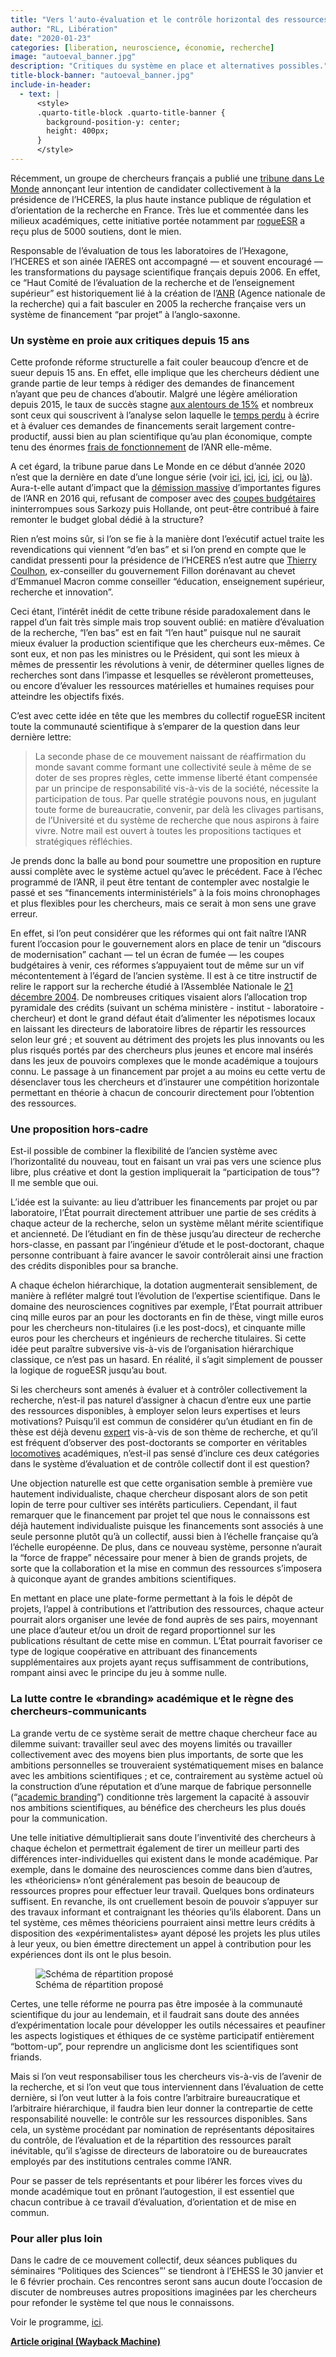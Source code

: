 ```yaml
---
title: "Vers l'auto-évaluation et le contrôle horizontal des ressources dans le monde académique? "
author: "RL, Libération"
date: "2020-01-23"
categories: [liberation, neuroscience, économie, recherche]
image: "autoeval_banner.jpg"
description: "Critiques du système en place et alternatives possibles."
title-block-banner: "autoeval_banner.jpg"
include-in-header:
  - text: |
      <style>
      .quarto-title-block .quarto-title-banner {
        background-position-y: center;
        height: 400px;
      }
      </style>
---
```


Récemment, un groupe de chercheurs français a publié une [tribune dans Le Monde](https://web.archive.org/web/20201205023236/https://www.lemonde.fr/idees/article/2020/01/20/nous-chercheurs-voulons-defendre-l-autonomie-de-la-recherche-et-des-formations_6026543_3232.html) annonçant leur intention de candidater collectivement à la présidence de l’HCERES, la plus haute instance publique de régulation et d’orientation de la recherche en France. Très lue et commentée dans les milieux académiques, cette initiative portée notamment par [rogueESR](https://web.archive.org/web/20201205023236/http://rogueesr.fr/) a reçu plus de 5000 soutiens, dont le mien.

Responsable de l’évaluation de tous les laboratoires de l’Hexagone, l’HCERES et son ainée l’AERES ont accompagné — et souvent encouragé — les transformations du paysage scientifique français depuis 2006. En effet, ce “Haut Comité de l’évaluation de la recherche et de l’enseignement supérieur” est historiquement lié à la création de l’[ANR](https://web.archive.org/web/20201205023236/https://fr.wikipedia.org/wiki/Agence_nationale_de_la_recherche) (Agence nationale de la recherche) qui a fait basculer en 2005 la recherche française vers un système de financement “par projet” à l’anglo-saxonne.

### Un système en proie aux critiques depuis 15 ans

Cette profonde réforme structurelle a fait couler beaucoup d’encre et de sueur depuis 15 ans. En effet, elle implique que les chercheurs dédient une grande partie de leur temps à rédiger des demandes de financement n’ayant que peu de chances d’aboutir. Malgré une légère amélioration depuis 2015, le taux de succès stagne [aux alentours de 15%](https://web.archive.org/web/20201205023236/https://twitter.com/Alexis_Verger/status/1150661972301701120) et nombreux sont ceux qui souscrivent à l’analyse selon laquelle le [temps perdu](https://web.archive.org/web/20201205023236/https://journals.plos.org/plosone/article?id=10.1371%2Fjournal.pone.0118494) à écrire et à évaluer ces demandes de financements serait largement contre-productif, aussi bien au plan scientifique qu’au plan économique, compte tenu des énormes [frais de fonctionnement](https://web.archive.org/web/20201205023236/http://lesupenmaintenance.blogspot.com/2017/07/inefficience-et-couts-caches-du-neo.html) de l’ANR elle-même.

A cet égard, la tribune parue dans Le Monde en ce début d’année 2020 n’est que la dernière en date d’une longue série (voir [ici](https://web.archive.org/web/20201205023236/https://www.lepoint.fr/debats/tribune-il-faut-repenser-et-renforcer-l-agence-nationale-pour-la-recherche-08-01-2016-2008132_2.php), [ici](https://web.archive.org/web/20201205023236/https://www.lemonde.fr/sciences/article/2015/09/21/recherche-la-selection-par-l-excellence-est-denaturee_4766031_1650684.html), [ici](https://web.archive.org/web/20201205023236/https://www.lemonde.fr/sciences/article/2019/03/06/le-financement-de-la-recherche-fondamentale-ne-doit-pas-etre-une-loterie_5431902_1650684.html), [ici](https://web.archive.org/web/20201205023236/https://www.liberation.fr/debats/2019/09/02/le-jeu-du-hasard-et-de-la-recherche_1748859), ou [là](https://web.archive.org/web/20201205023236/https://www.latribune.fr/opinions/20100325trib000491876/depenser-plus-pour-faire-moins-de-recherche-.html)). Aura-t-elle autant d’impact que la [démission massive](https://web.archive.org/web/20201205023236/https://www.lemonde.fr/blog/huet/2016/06/09/politique-de-la-recherche-demission-de-masse-a-lanr/) d’importantes figures de l’ANR en 2016 qui, refusant de composer avec des [coupes budgétaires](https://web.archive.org/web/20201205023236/https://www.lemonde.fr/idees/article/2016/05/23/coupes-budgetaires-dans-la-recherche-huit-grands-chercheurs-denoncent-un-suicide-scientifique-et-industriel_4924612_3232.html) ininterrompues sous Sarkozy puis Hollande, ont peut-être contribué à faire remonter le budget global dédié à la structure?

Rien n’est moins sûr, si l’on se fie à la manière dont l’exécutif actuel traite les revendications qui viennent “d’en bas” et si l’on prend en compte que le candidat pressenti pour la présidence de l’HCERES n’est autre que [Thierry Coulhon](https://web.archive.org/web/20201205023236/https://www.lemonde.fr/blog/huet/2020/01/21/montee-de-la-contestation-a-luniversite-et-au-cnrs/), ex-conseiller du gouvernement Fillon dorénavant au chevet d’Emmanuel Macron comme conseiller “éducation, enseignement supérieur, recherche et innovation”.

Ceci étant, l’intérêt inédit de cette tribune réside paradoxalement dans le rappel d’un fait très simple mais trop souvent oublié: en matière d’évaluation de la recherche, “l’en bas” est en fait “l’en haut” puisque nul ne saurait mieux évaluer la production scientifique que les chercheurs eux-mêmes. Ce sont eux, et non pas les ministres ou le Président, qui sont les mieux à mêmes de pressentir les révolutions à venir, de déterminer quelles lignes de recherches sont dans l’impasse et lesquelles se révèleront prometteuses, ou encore d’évaluer les ressources matérielles et humaines requises pour atteindre les objectifs fixés.

C’est avec cette idée en tête que les membres du collectif rogueESR incitent toute la communauté scientifique à s’emparer de la question dans leur dernière lettre:

> La seconde phase de ce mouvement naissant de réaffirmation du monde savant comme formant une collectivité seule à même de se doter de ses propres règles, cette immense liberté étant compensée par un principe de responsabilité vis-à-vis de la société, nécessite la participation de tous. Par quelle stratégie pouvons nous, en jugulant toute forme de bureaucratie, convenir, par delà les clivages partisans, de l’Université et du système de recherche que nous aspirons à faire vivre. Notre mail est ouvert à toutes les propositions tactiques et stratégiques réfléchies.

Je prends donc la balle au bond pour soumettre une proposition en rupture aussi complète avec le système actuel qu’avec le précédent. Face à l’échec programmé de l’ANR, il peut être tentant de contempler avec nostalgie le passé et ses “financements interministériels” à la fois moins chronophages et plus flexibles pour les chercheurs, mais ce serait à mon sens une grave erreur.

En effet, si l’on peut considérer que les réformes qui ont fait naître l’ANR furent l’occasion pour le gouvernement alors en place de tenir un “discours de modernisation” cachant — tel un écran de fumée — les coupes budgétaires à venir, ces réformes s’appuyaient tout de même sur un vif mécontentement à l’égard de l’ancien système. Il est à ce titre instructif de relire le rapport sur la recherche étudié à l’Assemblée Nationale le [21 décembre 2004](https://web.archive.org/web/20201205023236/http://www.assemblee-nationale.fr/12/rap-info/i1998.asp). De nombreuses critiques visaient alors l’allocation trop pyramidale des crédits (suivant un schéma ministère - institut - laboratoire - chercheur) et dont le grand défaut était d’alimenter les népotismes locaux en laissant les directeurs de laboratoire libres de répartir les ressources selon leur gré ; et souvent au détriment des projets les plus innovants ou les plus risqués portés par des chercheurs plus jeunes et encore mal insérés dans les jeux de pouvoirs complexes que le monde académique a toujours connu. Le passage à un financement par projet a au moins eu cette vertu de désenclaver tous les chercheurs et d’instaurer une compétition horizontale permettant en théorie à chacun de concourir directement pour l’obtention des ressources.

### Une proposition hors-cadre

Est-il possible de combiner la flexibilité de l’ancien système avec l’horizontalité du nouveau, tout en faisant un vrai pas vers une science plus libre, plus créative et dont la gestion impliquerait la “participation de tous”? Il me semble que oui.

L’idée est la suivante: au lieu d’attribuer les financements par projet ou par laboratoire, l’État pourrait directement attribuer une partie de ses crédits à chaque acteur de la recherche, selon un système mêlant mérite scientifique et ancienneté. De l’étudiant en fin de thèse jusqu’au directeur de recherche hors-classe, en passant par l’ingénieur d’étude et le post-doctorant, chaque personne contribuant à faire avancer le savoir contrôlerait ainsi une fraction des crédits disponibles pour sa branche.

A chaque échelon hiérarchique, la dotation augmenterait sensiblement, de manière à refléter malgré tout l’évolution de l’expertise scientifique. Dans le domaine des neurosciences cognitives par exemple, l’État pourrait attribuer cinq mille euros par an pour les doctorants en fin de thèse, vingt mille euros pour les chercheurs non-titulaires (i.e les post-docs), et cinquante mille euros pour les chercheurs et ingénieurs de recherche titulaires. Si cette idée peut paraître subversive vis-à-vis de l’organisation hiérarchique classique, ce n’est pas un hasard. En réalité, il s’agit simplement de pousser la logique de rogueESR jusqu’au bout.

Si les chercheurs sont amenés à évaluer et à contrôler collectivement la recherche, n’est-il pas naturel d’assigner à chacun d’entre eux une partie des ressources disponibles, à employer selon leurs expertises et leurs motivations? Puisqu’il est commun de considérer qu’un étudiant en fin de thèse est déjà devenu [expert](https://web.archive.org/web/20201205023236/https://www.lemonde.fr/sciences/article/2014/05/05/tribune-qui-fait-la-recherche-publique-en-france_4411829_1650684.html) vis-à-vis de son thème de recherche, et qu’il est fréquent d’observer des post-doctorants se comporter en véritables [locomotives](https://web.archive.org/web/20201205023236/https://academic.oup.com/bioscience/article/65/11/1088/374441) académiques, n’est-il pas sensé d’inclure ces deux catégories dans le système d’évaluation et de contrôle collectif dont il est question?

Une objection naturelle est que cette organisation semble à première vue hautement individualiste, chaque chercheur disposant alors de son petit lopin de terre pour cultiver ses intérêts particuliers. Cependant, il faut remarquer que le financement par projet tel que nous le connaissons est déjà hautement individualiste puisque les financements sont associés à une seule personne plutôt qu’à un collectif, aussi bien à l’échelle française qu’à l’échelle européenne. De plus, dans ce nouveau système, personne n’aurait la “force de frappe” nécessaire pour mener à bien de grands projets, de sorte que la collaboration et la mise en commun des ressources s’imposera à quiconque ayant de grandes ambitions scientifiques.

En mettant en place une plate-forme permettant à la fois le dépôt de projets, l’appel à contributions et l’attribution des ressources, chaque acteur pourrait alors organiser une levée de fond auprès de ses pairs, moyennant une place d’auteur et/ou un droit de regard proportionnel sur les publications résultant de cette mise en commun. L’État pourrait favoriser ce type de logique coopérative en attribuant des financements supplémentaires aux projets ayant reçus suffisamment de contributions, rompant ainsi avec le principe du jeu à somme nulle.

### La lutte contre le «branding» académique et le règne des chercheurs-communicants

La grande vertu de ce système serait de mettre chaque chercheur face au dilemme suivant: travailler seul avec des moyens limités ou travailler collectivement avec des moyens bien plus importants, de sorte que les ambitions personnelles se trouveraient systématiquement mises en balance avec les ambitions scientifiques ; et ce, contrairement au système actuel où la construction d’une réputation et d’une marque de fabrique personnelle (“[academic branding](https://web.archive.org/web/20201205023236/https://www.nature.com/articles/d41586-019-03021-5)”) conditionne très largement la capacité à assouvir nos ambitions scientifiques, au bénéfice des chercheurs les plus doués pour la communication.

Une telle initiative démultiplierait sans doute l’inventivité des chercheurs à chaque échelon et permettrait également de tirer un meilleur parti des différences inter-individuelles qui existent dans le monde académique. Par exemple, dans le domaine des neurosciences comme dans bien d’autres, les «théoriciens» n’ont généralement pas besoin de beaucoup de ressources propres pour effectuer leur travail. Quelques bons ordinateurs suffisent. En revanche, ils ont cruellement besoin de pouvoir s’appuyer sur des travaux informant et contraignant les théories qu’ils élaborent. Dans un tel système, ces mêmes théoriciens pourraient ainsi mettre leurs crédits à disposition des «expérimentalistes» ayant déposé les projets les plus utiles à leur yeux, ou bien émettre directement un appel à contribution pour les expériences dont ils ont le plus besoin.

![Schéma de répartition proposé](autoeval.jpg){fig-align="center"}

Certes, une telle réforme ne pourra pas être imposée à la communauté scientifique du jour au lendemain, et il faudrait sans doute des années d’expérimentation locale pour développer les outils nécessaires et peaufiner les aspects logistiques et éthiques de ce système participatif entièrement “bottom-up”, pour reprendre un anglicisme dont les scientifiques sont friands.

Mais si l’on veut responsabiliser tous les chercheurs vis-à-vis de l’avenir de la recherche, et si l’on veut que tous interviennent dans l’évaluation de cette dernière, si l’on veut lutter à la fois contre l’arbitraire bureaucratique et l’arbitraire hiérarchique, il faudra bien leur donner la contrepartie de cette responsabilité nouvelle: le contrôle sur les ressources disponibles. Sans cela, un système procédant par nomination de représentants dépositaires du contrôle, de l’évaluation et de la répartition des ressources paraît inévitable, qu’il s’agisse de directeurs de laboratoire ou de bureaucrates employés par des institutions centrales comme l’ANR.

Pour se passer de tels représentants et pour libérer les forces vives du monde académique tout en prônant l’autogestion, il est essentiel que chacun contribue à ce travail d’évaluation, d’orientation et de mise en commun.

### Pour aller plus loin

Dans le cadre de ce mouvement collectif, deux séances publiques du séminaires “Politiques des Sciences”’ se tiendront à l’EHESS le 30 janvier et le 6 février prochain. Ces rencontres seront sans aucun doute l’occasion de discuter de nombreuses autres propositions imaginées par les chercheurs pour refonder le système tel que nous le connaissons.

Voir le programme, [ici](https://web.archive.org/web/20201205023236/https://pds.hypotheses.org/).

[**Article original (Wayback Machine)**](https://web.archive.org/web/20201205023236/http://hemisphere-gauche.blogs.liberation.fr/2020/01/23/vers-lauto-evaluation-et-le-controle-horizontal-des-ressources-dans-le-monde-academique/)

<script src="https://giscus.app/client.js"         data-repo="romainligneul/giscus-comments"         data-repo-id="R_kgDOMSMTIw"         data-category="CommentsBlogFR"         data-category-id="DIC_kwDOMSMTI84CglZk"         data-mapping="pathname"         data-strict="0"         data-reactions-enabled="1"         data-emit-metadata="0"         data-input-position="top"         data-theme="preferred_color_scheme"         data-lang="en"         crossorigin="anonymous"         async> </script>